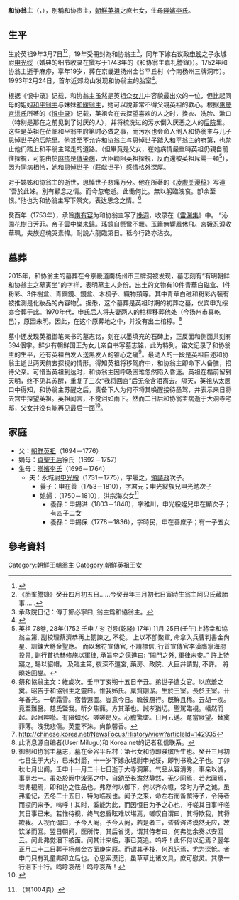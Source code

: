 '''和协翁主'''（{{lang-ko|화협옹주}}，{{bd|1733年|4月20日|1753年|1月1日}}），别稱和协贵主，[[朝鮮英祖|朝鮮英祖]]之庶七女，生母[[暎嬪李氏|暎嬪李氏]]。
==生平==
生於英祖9年3月7日<ref>{{Cite web |url=http://sillok.history.go.kr/inspection/insp_king.jsp?id=wua_10903008_003&tabid=w |title=《英祖實錄》33卷，英祖9年（1733年）3月8日紀錄三 |accessdate=2013-08-13 |archive-date=2014-08-08 |archive-url=https://web.archive.org/web/20140808062526/http://sillok.history.go.kr/inspection/insp_king.jsp?id=wua_10903008_003&tabid=w |dead-url=no }}</ref><ref>《胎峯謄錄》癸丑四月初五日……今癸丑年三月初七日寅時生翁主阿只氏藏胎事……</ref>，19年受冊封為和协翁主<ref>承政院日记：傳于鄭必寧曰, 翁主爲和協翁主。</ref>，同年下嫁右议政[[申晚|申晚]]之子永城尉[[申光绥|申光绥]]（婚典的细节收录在撰写于1743年的《和协翁主嘉礼謄錄》）。1752年和协翁主逝于麻疹，享年19岁，葬在京畿道扬州金谷平丘村（今南杨州三牌洞市）。1993年2月24日，首尔近郊龙山发现和协翁主的胎室<ref>{{Cite web |url=http://blog.daum.net/sbcks3877/13952416 |title=存档副本 |accessdate=2013-06-27 |archive-date=2018-10-05 |archive-url=https://web.archive.org/web/20181005220633/http://blog.daum.net/sbcks3877/13952416 |dead-url=no }}</ref>。
 
根据《恨中录》记载，和协翁主虽然是英祖众[[女儿|女儿]]中容貌最出众的一位，但比起同母的姐姐[[和平翁主|和平翁主]]与妹妹[[和緩翁主|和緩翁主]]，她可以說非常不得父親英祖的歡心。根据[[惠慶宮洪氏|惠慶宮洪氏]]所著的《[[恨中录|恨中录]]》记载，英祖会在去探望喜欢的人之时，换衣、洗脸、漱口（特别是那在之前见到了讨厌的人），并将梳洗过的污水倒入厌恶之人的[[后院|后院]]里。这些是英祖在莅临和平翁主府第时必做之事，而污水也会命人倒入和协翁主与儿子[[思悼世子|思悼世子]]的后院里。他甚至不允许和协翁主与思悼世子踏入和平翁主的府第，也禁止他们踏上和平翁主常走的道路。（但畢竟是父女，在她病情嚴重時英祖仍親自前往探視，可能由於[[麻疹|麻疹]]是[[傳染病|傳染病]]，大臣勸阻英祖探視，反而還被英祖斥罵一頓<ref>英祖 78卷, 28年(1752 壬申 / 청 건륭(乾隆) 17年) 11月 25日(壬午)上將幸和協翁主第, 副校理蔡濟恭再上箚諫之, 不從。 上以不卽聚軍, 命拿入兵曹判書金尙星、訓鍊大將金聖應。 而以奪符宣傳官, 不請標信, 行首宣傳官李漢膺寧海府投畀, 副行首徐赫修施以軍律, 承旨李之億進曰: “闕門之外, 軍律未安。” 許上特寢之, 賜以貂帽。 及臨主第, 夜深不還宮, 藥房、政院、大臣幷請對, 不許。 將曉始回鑾。</ref>），因为同病相怜，她和[[思悼世子|思悼世子]]（莊献世子）感情格外深厚。

对于姊姊和协翁主的逝世，思悼世子悲痛万分。他在所著的《[[凌虚关漫稿|凌虚关漫稿]]》写道 “吾於此姊。別有顧念之情。而今忽奄逝。此慟何比。無以躬臨洩哀。卽余至恨。”他也为和协翁主写下祭文，表达思念之情。<ref>
祭和協翁主文：維歲次。壬申丁亥朔十五日辛丑。弟世子遣女官。以庶羞之奠。昭告于和協翁主之靈曰。惟我姊氏。稟質剛潔。生於王室。長於王室。卄年春光。一朝霜雪。宿昔遐圖。豈意今日。瞻彼鴈行。旣鮮且稀。云胡一疾。竟至難醫。慈氏曁我。昕夕焦爇。方其革也。誠孝猶切。聖駕臨視。幡然而起。起且呻囈。有隕如水。嗟嗟曷及。心膽驚墜。日月云邁。奄當厥望。替奠菲薄。洩我悲傷。英靈不沬。尙歆馨香。</ref>

癸酉年（1753年），承旨[[南有容|南有容]]为和协翁主写了[[挽词|挽词]]，收录在《[[雷渊集|雷渊集]]》中。 “沁園花樹日芳菲。帝子雲中樂未歸。瑤鏡自懸鸞不舞。玉簫無響鳳休飛。宮娥忍淚收華珮。夫族迎魂哭素幃。耐說六龍臨第日。秪今行路亦沾衣。

==墓葬==
2015年，和协翁主的墓葬在今京畿道南杨州市三牌洞被发现，墓志刻有“有明朝鲜和协翁主之墓寅坐”的字样，表明墓主人身份。出土的文物有10件青華白磁盒、1件粉彩、3件樹盒、青銅鏡、鏡盒、木梳子、織物類等。其中青華白磁和粉彩內裝有被推測是化妝品的內容物<ref>http://chinese.korea.net/NewsFocus/History/view?articleId=142935</ref>。据悉，这个墓葬是英祖时期的初葬之墓，仪宾申光绥亦合葬于此。1970年代，申氏后人将夫妻两人的棺椁移葬他处（今扬州市真乾邑），原因未明。因此，在这个原葬地之中，并没有出土棺椁。<ref>此消息源自编者(User Milugu)和 Korea.net的记者私信联系。</ref>

墓中还发现英祖御笔亲书的墓志铭，刻在以墨填充的石碑上，正反面和側面共刻有394個字。鲜少有朝鲜国王为女儿亲自书写墓志铭，此为特列。铭文记录了和协翁主的生平，还有英祖白发人送黑发人的锥心之痛<ref>
御制和协翁主墓志，墓在金谷平丘村：第七女和协即暎嫔所生也。癸丑三月初七日生于大内，巳未封爵，十一岁下嫁永城尉申光绥，即判书晚之子也。丁卯秋七月出阁，壬申十一月二十七日逝于大寺洞第。气品从容清秀，事亲以诚，事舅若一。虽处於阙中波荡之中，自幼至长澹然静然，无少间焉，若弗闻焉，若弗覩焉，即和协之性品也。弗然何以御下，何以齐众噫，常时为予之诚。虽弗能记，去冬二十五日，特为临视也。闻予之来，命左右而备饌待予，令侍者而探问来予。呜呼！其时，奚能为此，而因恒日为予之心也，吁嗟其日事吁嗟其日事已末。若惟待视，终气忽昏眩难以堪焉，嗟叹自谓曰，其将欺我，其将欺我。入视而谓曰，予今入阙，予今入阙，若是者三，昏昏涔涔漠然无应，故饮涕而回。翌日朝间，医所传，其后省觉，谓其侍者曰，何弗觉余奏以安回云。闻此弗觉泪下被面。闻其计来临，事已莫追。呜呼！此怀何以记焉？翌年正月二十二日葬于杨州金谷面庚向原。而谓其予枝，何忍记焉，尤为深怆。者申门只有乳童弗即立后也。心思索漠记，虽草草比诸文具，庶可慰灵。其录一行泪下十行。呜呼哀哉！呜呼哀哉！</ref>。最动人的一段是英祖自述和协翁主逝世两天前去探视的情形。得知英祖将移驾府中，和协翁主即命下人备膳，招待父亲。可惜当英祖到达时，和协翁主因呼吸困难忽然陷入昏迷。英祖在榻前留到天明，终不见其苏醒，重复了三次“我将回宫”后无奈含泪离去。隔天，英祖从太医口中得知，和协翁主苏醒之后，责备下人为何不将其唤醒接待圣驾，并表示来日将去宫中探望英祖。英祖闻言，不觉泪如雨下。然而二日后和协翁主病逝于大洞寺宅邸，父女并没有能再见最后一面<ref>{{Cite web |url=http://english.donga.com/Home/3/all/26/835447/1 |title=存档副本 |accessdate=2017-07-10 |archive-date=2017-08-07 |archive-url=https://web.archive.org/web/20170807114046/http://english.donga.com/Home/3/all/26/835447/1 |dead-url=no }}</ref>。

== 家庭 ==
{{ahnentafel top|先祖<ref name=sw />}}
{{ahnentafel-compact5
|style=line-height: 110%;
|border=1
|boxstyle=padding-top: 0; padding-bottom: 0;
|boxstyle_1=background-color: #fcc;
|boxstyle_2=background-color: #fb9;
|boxstyle_3=background-color: #ffc;
|boxstyle_4=background-color: #bfc;
|boxstyle_5=background-color: #9fe;
| 1 = '''和协翁主'''（1733－1753）
| 2 = [[朝鮮英祖|朝鮮英祖]]（1694－1776）
| 3 = [[暎嬪李氏|暎嬪李氏]]（1696－1764）
| 4 = [[朝鮮肅宗|朝鮮肅宗]]（1661－1720）
| 5 = [[淑嫔崔氏|淑嫔崔氏]]（1670－1718）
| 6 = 李榆蕃
| 7 = {{link-ko|商山金氏|상산 김씨|醴泉金氏}}
| 8 = [[朝鮮顯宗|朝鮮顯宗]]（1641－1674）
| 9 = [[明圣王后|明圣王后]]金氏（1642－1683）
|10 = 崔孝元（1638－1672）
|11 = 南陽洪氏（1639－1673）
|12 = 李英任
|13 = {{link-ko|宜寧南氏|의령 남씨}}
|14 = 金佑宗
|15 = [[全州李氏|全州李氏]]
|16 = [[朝鮮孝宗|朝鮮孝宗]]（1619－1659）
|17 = [[仁宣王后|仁宣王后]]張氏（1618－1674）
|18 = {{link-ko|金佑明|김우명}}（1619－1675）
|19 = {{link-ko|恩津宋氏|은진 송씨}}（1621－1660）
|20 = 崔泰逸（1595－1645）
|21 = 平康張氏（1599－？）
|22 = 洪繼南
|23 = [[江陵金氏|江陵金氏]]
|24 = 李正立
|25 = 尚州太氏
|26 = 南順立
|27 = 
|28 = 金得善
|29 = 
|30 = 李好立
|31 =
}}</center>
{{ahnentafel bottom}}

*父：[[朝鮮英祖|朝鮮英祖]]（1694－1776）
*嫡母：[[貞聖王后|貞聖王后]]徐氏（1692－1757）
*生母：[[暎嬪李氏|暎嬪李氏]]（1696－1764）
**夫：永城尉[[申光綏|申光綏]]（1731－1775），字履之，[[領議政|領議政]]{{link-ko|申晚|신만}}次子{{r|v2|page1=804}}。
*** 養子：申在善（1753－1810），字君元；申光綏族兄申光勉次子{{r|v2|page1=798}}
*** 媳婦：{{link-ko|南陽洪氏 (唐洪系)|남양 홍씨 (당홍계)|南陽洪氏}}（1750－1810），洪宗海次女<ref>{{cite web |title=南陽洪氏南陽君派世譜. 五卷 (남양홍씨남양군파세보 오 권 5/12) |url=https://genealogy.inje.ac.kr/reader_responsive/index.php?u=BB2C4A23-ACD0-81F5-FFD0-593ED7DE92BB&display=both#page/508 |website=仁濟大學族譜圖書館 |dead-url=no |access-date=2022-03-06 |archive-date=2022-03-05 |archive-url=https://web.archive.org/web/20220305135955/https://genealogy.inje.ac.kr/reader_responsive/index.php?u=BB2C4A23-ACD0-81F5-FFD0-593ED7DE92BB&display=both#page/508 }}（第1004頁）</ref>
**** 養孫：申錫洪（1803－1848），字稚川，申光綏姪兒申在顯次子；有四子二女{{r|v4|page1=963-964}}
**** 養孫：申錫保（1778－1836），字時民，申在善庶子；有一子五女

==參考資料==
{{reflist|30em|refs=
<ref name=sw>{{cite web |title=선원계보기략(璿源系譜紀略) |url=https://jsg.aks.ac.kr/viewer/viewIMok?dataId=K2-1051%3A01%7C001#node?depth=2&upPath=002&dataId=206 |website=디지털 장서각 |access-date=2022-03-06 |archive-date=2022-04-09 |archive-url=https://web.archive.org/web/20220409142327/https://jsg.aks.ac.kr/viewer/viewIMok?dataId=K2-1051%3A01%7C001#node?depth=2&upPath=002&dataId=206 |dead-url=no }}</ref>
<ref name="v2">{{cite web |title=平山申氏大同譜, 卷二(평산신씨대동보 권 이 2/6) |url=https://genealogy.inje.ac.kr/reader_responsive/index.php?u=C42175A6-DAA6-C2CE-4D68-D209B49D5081&display=both#page/406 |website=[[仁濟大學|仁濟大學]]族譜圖書館 |dead-url=no |access-date=2022-03-06 |archive-date=2022-02-26 |archive-url=https://web.archive.org/web/20220226154219/https://genealogy.inje.ac.kr/reader_responsive/index.php?u=C42175A6-DAA6-C2CE-4D68-D209B49D5081&display=both#page/406 }}</ref>
<ref name="v4">{{cite web |title=平山申氏大同譜, 卷四(평산신씨대동보 권 사 4/6) |url=https://genealogy.inje.ac.kr/reader_responsive/index.php?u=41EFC244-9171-7297-0816-A543E4313AF3&display=both#page/485 |website=仁濟大學族譜圖書館 |dead-url=no |access-date=2022-03-06 |archive-date=2022-03-05 |archive-url=https://web.archive.org/web/20220305132542/https://genealogy.inje.ac.kr/reader_responsive/index.php?u=41EFC244-9171-7297-0816-A543E4313AF3&display=both#page/485 }}</ref>
}}

[[Category:朝鮮王朝翁主|Category:朝鮮王朝翁主]]
[[Category:朝鮮英祖王女|Category:朝鮮英祖王女]]